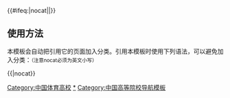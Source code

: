 {{Navbox
|state = autocollapse <!--autocollapse、uncollapsed、collapsed、plain、off-->
|name  = 六大体育学院
|title = 六大体育院校
|image =
|above =
|abovestyle = 
|listclass = hlist

|group1 =
|list1 =
* [[北京体育大学]]
* [[上海体育学院]]
* [[武汉体育学院]]
* [[成都体育学院]]
* [[沈阳体育学院]]
* [[西安体育学院]]

|belowstyle =
|below = 1953年前后建立的长期隶属于中华人民共和国[[国家体委]]的六所体育院校
}}<includeonly>{{#ifeq:{{{1}}}|nocat||[[Category:中国体育高校]]}}</includeonly><noinclude>

== 使用方法 ==
本模板会自动把引用它的页面加入分类。引用本模板时使用下列语法，可以避免加入分类：<small>（注意nocat必须为英文小写）</small>
 
<nowiki>{{</nowiki>{{PAGENAME}}<nowiki>|nocat}}</nowiki>

[[Category:中国体育高校|*]]
[[Category:中国高等院校导航模板]]
</noinclude>